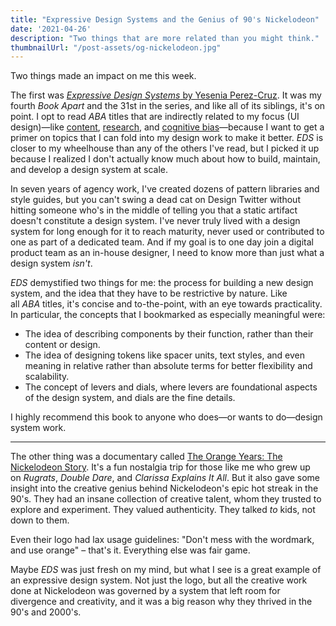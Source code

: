 ```yaml
---
title: "Expressive Design Systems and the Genius of 90's Nickelodeon"
date: '2021-04-26'
description: "Two things that are more related than you might think."
thumbnailUrl: "/post-assets/og-nickelodeon.jpg"
---
```


Two things made an impact on me this week.

The first was [*Expressive Design Systems* by Yesenia Perez-Cruz](https://www.yeseniaperezcruz.com/expressive-design-systems). It was my fourth *Book Apart* and the 31st in the series, and like all of its siblings, it's on point. I opt to read *ABA* titles that are indirectly related to my focus (UI design)—like [content](https://abookapart.com/products/the-elements-of-content-strategy), [research](https://abookapart.com/products/just-enough-research), and [cognitive bias](https://abookapart.com/products/design-for-cognitive-bias)—because I want to get a primer on topics that I can fold into my design work to make it better. *EDS* is closer to my wheelhouse than any of the others I've read, but I picked it up because I realized I don't actually know much about how to build, maintain, and develop a design system at scale.

In seven years of agency work, I've created dozens of pattern libraries and style guides, but you can't swing a dead cat on Design Twitter without hitting someone who's in the middle of telling you that a static artifact doesn't constitute a design system. I've never truly lived with a design system for long enough for it to reach maturity, never used or contributed to one as part of a dedicated team. And if my goal is to one day join a digital product team as an in-house designer, I need to know more than just what a design system *isn't*.

*EDS* demystified two things for me: the process for building a new design system, and the idea that they have to be restrictive by nature. Like all *ABA* titles, it's concise and to-the-point, with an eye towards practicality. In particular, the concepts that I bookmarked as especially meaningful were:

-   The idea of describing components by their function, rather than their content or design.
-   The idea of designing tokens like spacer units, text styles, and even meaning in relative rather than absolute terms for better flexibility and scalability.
-   The concept of levers and dials, where levers are foundational aspects of the design system, and dials are the fine details.

I highly recommend this book to anyone who does—or wants to do—design system work.

* * * * *

The other thing was a documentary called [The Orange Years: The Nickelodeon Story](https://www.hulu.com/movie/the-orange-years-the-nickelodeon-story-05933844-48af-4c75-bb60-7ed497ca4916). It's a fun nostalgia trip for those like me who grew up on *Rugrats*, *Double Dare*, and *Clarissa Explains It All*. But it also gave some insight into the creative genius behind Nickelodeon's epic hot streak in the 90's. They had an insane collection of creative talent, whom they trusted to explore and experiment. They valued authenticity. They talked *to* kids, not down to them.

Even their logo had lax usage guidelines: "Don't mess with the wordmark, and use orange" – that's it. Everything else was fair game.

<YoutubeEmbed videoId="hYNO3Qx9IO4" />

Maybe *EDS* was just fresh on my mind, but what I see is a great example of an expressive design system. Not just the logo, but all the creative work done at Nickelodeon was governed by a system that left room for divergence and creativity, and it was a big reason why they thrived in the 90's and 2000's.
